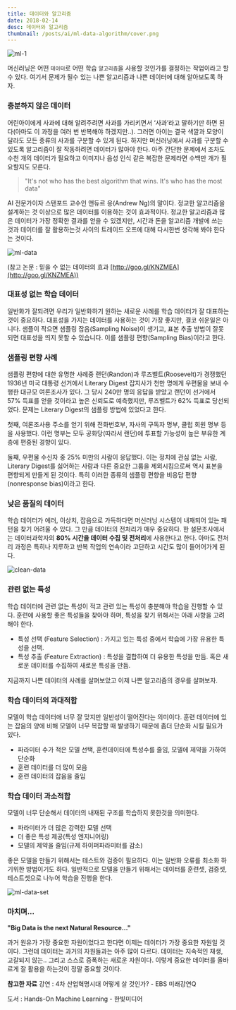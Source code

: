 ```yaml
---
title: 데이터와 알고리즘
date: 2018-02-14
desc: 데이터와 알고리즘
thumbnail: /posts/ai/ml-data-algorithm/cover.png
---
```


![ml-1](/posts/ai/ml-data-algorithm/ml-process.png)

머신러닝은 어떤 `데이터`로 어떤 학습 `알고리즘`을 사용할 것인가를 결정하는 작업이라고 할수 있다. 여기서 문제가 될수 있는 나쁜 알고리즘과 나쁜 데이터에 대해 알아보도록 하자.

### 충분하지 않은 데이터

어린아이에게 사과에 대해 알려주려면 사과를 가리키면서 ‘사과’라고 말하기만 하면 된다(아마도 이 과정을 여러 번 반복해야 하겠지만..). 그러면 아이는 결국 색깔과 모양이 달라도 모든 종류의 사과를 구분할 수 있게 된다. 하지만 머신러닝에서 사과를 구분할 수 있도록 알고리즘이 잘 작동하려면 데이터가 많아야 한다. 아주 간단한 문제에서 조차도 수천 개의 데이터가 필요하고 이미지나 음성 인식 같은 복잡한 문제라면 수백만 개가 필요할지도 모른다.

>"It's not who has the best algorithm that wins. It's who has the most data"

AI 전문가이자 스탠포드 교수인 앤듀르 응(Andrew Ng)의 말이다. 정교한 알고리즘을 설계하는 것 이상으로 많은 데이터를 이용하는 것이 효과적이다. 정교한 알고리즘과 많은 데이터가 가장 정확한 결과를 얻을 수 있겠지만, 시간과 돈을 알고리즘 개발에 쓰는 것과 데이터를 잘 활용하는것 사이의 트레이드 오프에 대해 다시한번 생각해 봐야 한다는 것이다.

![ml-data](/posts/ai/ml-data-algorithm/data.png)

(참고 논문 : 믿을 수 없는 데이터의 효과 [http://goo.gl/KNZMEA](http://goo.gl/KNZMEA))

### 대표성 없는 학습 데이터

일반화가 잘되려면 우리가 일반화하기 원하는 새로운 사례를 학습 데이터가 잘 대표하는 것이 중요하다. 대표성을 가지는 데이터를 사용하는 것이 가장 좋지만, 결코 쉬운일은 아니다.
샘플이 작으면 샘플링 잡음(Sampling Noise)이 생기고, 표본 추출 방법이 잘못되면 대표성을 띄지 못할 수 있습니다. 이를 샘플링 편향(Sampling Bias)이라고 한다.

### 샘플링 편향 사례
샘플링 편향에 대한 유명한 사례중 랜던(Randon)과 루즈벨트(Roosevelt)가 경쟁했던 1936년 미국 대통령 선거에서 Literary Digest 잡지사가 천만 명에게 우편물을 보내 수행한 대규모 여론조사가 있다. 그 당시 240만 명의 응답을 받았고 랜던이 선거에서 57% 득표를 얻을 것이라고 높은 신뢰도로 예측했지만, 루즈벨트가 62% 득표로 당선되었다. 문제는 Literary Digest의 샘플링 방법에 있었다고 한다.

첫째, 여론조사용 주소를 얻기 위해 전화번호부, 자사의 구독자 명부, 클럽 회원 명부 등을 사용했다. 이런 명부는 모두 공화당(따라서 랜던)에 투표할 가능성이 높은 부유한 계층에 편중된 경향이 있다.

둘째, 우편물 수신자 중 25% 미만의 사람이 응답했다. 이는 정치에 관심 없는 사람, Literary Digest를 싫어하는 사람과 다른 중요한 그룹을 제외시킴으로써 역시 표본을 편향되게 만들게 된 것이다. 특히 이러한 종류의 샘플링 편향을 비응답 편향(nonresponse bias)이라고 한다.

### 낮은 품질의 데이터

학습 데이터가 에러, 이상치, 잡음으로 가득하다면 머신러닝 시스템이 내재되어 있는 패턴을 찾기 어려울 수 있다. 그 만큼 데이터의 전처리가 매우 중요하다. 한 설문조사에서는 데이터과학자의 **80% 시간을 데이터 수집 및 전처리**에 사용한다고 한다. 아마도 전처리 과정은 특히나 지루하고 반복 작업의 연속이라 고단하고 시간도 많이 들어어가게 된다.

![clean-data](/posts/ai/ml-data-algorithm/cleaning-time.jpg)

### 관련 없는 특성

학습 데이터에 관련 없는 특성이 적고 관련 있는 특성이 충분해야 학습을 진행할 수 있다.
훈련에 사용할 좋은 특성들을 찾아야 하며, 특성을 찾기 위해서는 아래 사항을 고려 해야 한다.

- 특성 선택 (Feature Selection) : 가지고 있는 특성 중에서 학습에 가장 유용한 특성을 선택.
- 특성 추출 (Feature Extraction) : 특성을 결합하여 더 유용한 특성을 만듬. 혹은 새로운 데이터를 수집하여 새로운 특성을 만듬.

지금까지 나쁜 데이터의 사례를 살펴보았고 이제 나쁜 알고리즘의 경우를 살펴보자.

### 학습 데이터의 과대적합

모델이 학습 데이터에 너무 잘 맞지만 일반성이 떨어진다는 의미이다.
훈련 데이터에 있는 잡음의 양에 비해 모델이 너무 복잡할 때 발생하기 때문에 좀더 단순화 시킬 필요가 있다.

- 파라미터 수가 적은 모델 선택, 훈련데이터에 특성수를 줄임, 모델에 제약을 가하여 단순화
- 훈련 데이터를 더 많이 모음
- 훈련 데이터의 잡음을 줄임

### 학습 데이터 과소적합

모델이 너무 단순해서 데이터의 내재된 구조를 학습하지 못한것을 의미한다.

- 파라미터가 더 많은 강력한 모델 선택
- 더 좋은 특성 제공(특성 엔지니어링)
- 모델의 제약을 줄임(규제 하이퍼파라미터를 감소)

좋은 모델을 만들기 위해서는 테스트와 검증이 필요하다. 이는 일반화 오류를 최소화 하기위한 방법이기도 하다. 일반적으로 모델을 만들기 위해서는 데이터를 훈련셋, 검증셋, 테스트셋으로 나누어 학습을 진행을 한다.

![ml-data-set](/posts/ai/ml-data-algorithm/data-set.jpg)

### 마치며...
**"Big Data is the next Natural Resource..."**

과거 원유가 가장 중요한 자원이었다고 한다면 이제는 데이터가 가장 중요한 자원일 것이다. 
그런데 데이터는 과거의 자원들과는 아주 많이 다르다. 데이터는 지속적인 재생, 고갈되지 않는.. 그리고 스스로 증폭하는 새로운 자원이다. 이렇게 중요한 데이터를 올바르게 잘 활용을 하는것이 정말 중요할 것이다. 

**참고한 자료**
강연 : 4차 산업혁명시대 어떻게 살 것인가? - EBS 미래강연Q

도서 : Hands-On Machine Learning - 한빛미디어